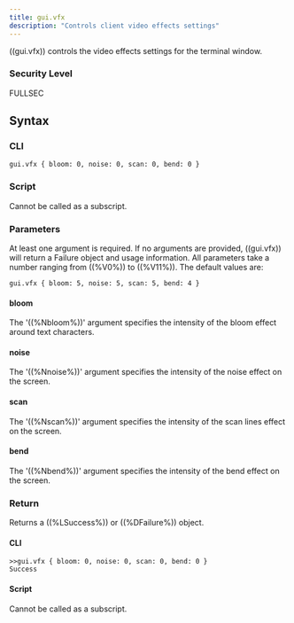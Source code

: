 ```yaml
---
title: gui.vfx
description: "Controls client video effects settings"
---
```


((gui.vfx)) controls the video effects settings for the terminal window.

### Security Level

FULLSEC

## Syntax

### CLI

```
gui.vfx { bloom: 0, noise: 0, scan: 0, bend: 0 }
```

### Script

Cannot be called as a subscript.

### Parameters

At least one argument is required. If no arguments are provided, ((gui.vfx)) will return a Failure object and usage information. All parameters take a number ranging from ((%V0%)) to ((%V11%)). The default values are:

```
gui.vfx { bloom: 5, noise: 5, scan: 5, bend: 4 }
```

#### bloom

The '((%Nbloom%))' argument specifies the intensity of the bloom effect around text characters.

#### noise

The '((%Nnoise%))' argument specifies the intensity of the noise effect on the screen.

#### scan

The '((%Nscan%))' argument specifies the intensity of the scan lines effect on the screen.

#### bend

The '((%Nbend%))' argument specifies the intensity of the bend effect on the screen.

### Return

Returns a ((%LSuccess%)) or ((%DFailure%)) object.

#### CLI

```
>>gui.vfx { bloom: 0, noise: 0, scan: 0, bend: 0 }
Success
```

#### Script

Cannot be called as a subscript.
